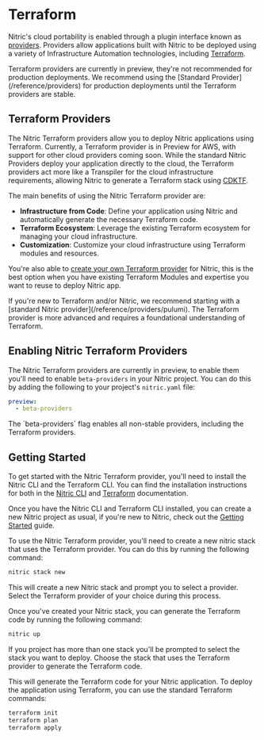 
# Terraform

Nitric's cloud portability is enabled through a plugin interface known as [providers](/reference/providers). Providers allow applications built with Nitric to be deployed using a variety of Infrastructure Automation technologies, including [Terraform](https://www.terraform.io/).

<Note>
  Terraform providers are currently in preview, they're not recommended for
  production deployments. We recommend using the [Standard
  Provider](/reference/providers) for production deployments until the Terraform
  providers are stable.
</Note>

## Terraform Providers

The Nitric Terraform providers allow you to deploy Nitric applications using Terraform. Currently, a Terraform provider is in Preview for AWS, with support for other cloud providers coming soon. While the standard Nitric Providers deploy your application directly to the cloud, the Terraform providers act more like a Transpiler for the cloud infrastructure requirements, allowing Nitric to generate a Terraform stack using [CDKTF](https://developer.hashicorp.com/terraform/cdktf).

The main benefits of using the Nitric Terraform provider are:

- **Infrastructure from Code**: Define your application using Nitric and automatically generate the necessary Terraform code.
- **Terraform Ecosystem**: Leverage the existing Terraform ecosystem for managing your cloud infrastructure.
- **Customization**: Customize your cloud infrastructure using Terraform modules and resources.

You're also able to [create your own Terraform provider](/reference/providers/custom/building-custom-provider) for Nitric, this is the best option when you have existing Terraform Modules and expertise you want to reuse to deploy Nitric app.

<Note>
  If you're new to Terraform and/or Nitric, we recommend starting with a
  [standard Nitric provider](/reference/providers/pulumi). The Terraform
  provider is more advanced and requires a foundational understanding of
  Terraform.
</Note>

## Enabling Nitric Terraform Providers

The Nitric Terraform providers are currently in preview, to enable them you'll need to enable `beta-providers` in your Nitric project. You can do this by adding the following to your project's `nitric.yaml` file:

```yaml
preview:
  - beta-providers
```

<Note>
  The `beta-providers` flag enables all non-stable providers, including the
  Terraform providers.
</Note>

## Getting Started

To get started with the Nitric Terraform provider, you'll need to install the Nitric CLI and the Terraform CLI. You can find the installation instructions for both in the [Nitric CLI](/reference/cli) and [Terraform](https://learn.hashicorp.com/tutorials/terraform/install-cli) documentation.

Once you have the Nitric CLI and Terraform CLI installed, you can create a new Nitric project as usual, if you're new to Nitric, check out the [Getting Started](/getting-started) guide.

To use the Nitric Terraform provider, you'll need to create a new nitric stack that uses the Terraform provider. You can do this by running the following command:

```bash
nitric stack new
```

This will create a new Nitric stack and prompt you to select a provider. Select the Terraform provider of your choice during this process.

Once you've created your Nitric stack, you can generate the Terraform code by running the following command:

```bash
nitric up
```

<Note>
  If you project has more than one stack you'll be prompted to select the stack
  you want to deploy. Choose the stack that uses the Terraform provider to
  generate the Terraform code.
</Note>

This will generate the Terraform code for your Nitric application. To deploy the application using Terraform, you can use the standard Terraform commands:

```bash
terraform init
terraform plan
terraform apply
```
